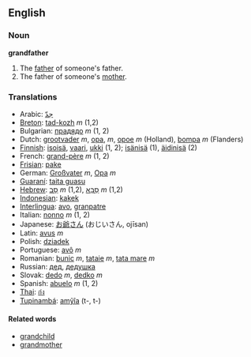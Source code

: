 ==English==
===Noun===
'''grandfather'''

#The [[father]] of someone's father.
#The father of someone's [[mother]].

===Translations===
*Arabic: [[جدّ]]
*[[Breton]]: [[tad-kozh]] ''m'' (1,2)
*Bulgarian: [[прадядо]] ''m'' (1, 2)
*Dutch: [[grootvader]] ''m'', [[opa]], ''m'', [[opoe]] ''m'' (Holland), [[bompa]] ''m'' (Flanders)
*[[Finnish]]: [[isoisä]], [[vaari]], [[ukki]] (1, 2); [[isänisä]] (1), [[äidinisä]] (2)
*French: [[grand-père]] ''m'' (1, 2)
*[[Frisian]]: [[pake]]
*German: [[Großvater]] ''m'', [[Opa]] ''m''
*[[Guaraní]]: [[taita guasu]]
*[[Hebrew]]: [[סָב]] ''m'' (1,2), [[סַבָּא]] ''m'' (1,2)
*[[Indonesian]]: [[kakek]]
*[[Interlingua]]: [[avo]], [[granpatre]]
*Italian: [[nonno]] ''m'' (1, 2)
*Japanese: [[お爺さん]] (おじいさん, ojīsan)
*Latin: [[avus]] ''m''
*Polish: [[dziadek]]
*Portuguese: [[avô]] ''m''
*Romanian: [[bunic]] ''m'', [[tataie]] ''m'', [[tata mare]] ''m''
*Russian: [[дед]], [[дедушка]]
*Slovak: [[dedo#Slovak|dedo]] ''m'', [[dedko]] ''m''
*Spanish: [[abuelo]] ''m'' (1, 2)
*[[Thai]]: [[ก๋ง]]
*[[Tupinambá]]: [[amỹîa]] (t-, t-)

====Related words====
*[[grandchild]]
*[[grandmother]]